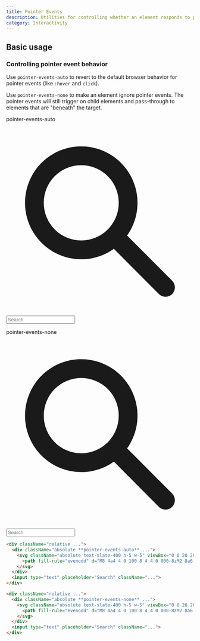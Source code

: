 ```yaml
---
title: Pointer Events
description: Utilities for controlling whether an element responds to pointer events.
category: Interactivity
---
```


## Basic usage

### Controlling pointer event behavior

Use `pointer-events-auto` to revert to the default browser behavior for pointer events (like `:hover` and `click`).

Use `pointer-events-none` to make an element ignore pointer events. The pointer events will still trigger on child elements and pass-through to elements that are "beneath" the target.

<Example hint="Try clicking the search icons to see the expected behaviour">
  <div className="grid grid-cols-1 sm:grid-cols-2 gap-10 px-0 sm:px-10 font-mono font-bold">
    <div className="flex flex-col">
      <p className="font-medium text-sm text-slate-500 font-mono mb-3 dark:text-slate-400">pointer-events-auto</p>
      <div className="relative rounded-lg shadow-sm w-full">
        <div className="absolute inset-y-0 left-0 pl-3 flex items-center pointer-events-auto">
          <svg className="absolute text-slate-400 h-5 w-5" viewBox="0 0 20 20" fill="currentColor">
            <path fill-rule="evenodd" d="M8 4a4 4 0 100 8 4 4 0 000-8zM2 8a6 6 0 1110.89 3.476l4.817 4.817a1 1 0 01-1.414 1.414l-4.816-4.816A6 6 0 012 8z" clip-rule="evenodd" />
          </svg>
        </div>
        <input type="text" placeholder="Search" className="font-sans block text-sm w-full pl-10 py-2 px-3 ring-1 ring-slate-900/10 text-slate-500 rounded-lg dark:bg-slate-800 dark:ring-0 dark:highlight-white/5 dark:text-slate-400" />
      </div>
    </div>
    <div className="flex flex-col">
      <p className="font-medium text-sm text-slate-500 font-mono mb-3 dark:text-slate-400">pointer-events-none</p>
      <div className="relative rounded-lg shadow-sm w-full">
        <div className="absolute inset-y-0 left-0 pl-3 flex items-center pointer-events-none">
          <svg className="absolute text-slate-400 h-5 w-5" viewBox="0 0 20 20" fill="currentColor">
            <path fill-rule="evenodd" d="M8 4a4 4 0 100 8 4 4 0 000-8zM2 8a6 6 0 1110.89 3.476l4.817 4.817a1 1 0 01-1.414 1.414l-4.816-4.816A6 6 0 012 8z" clip-rule="evenodd" />
          </svg>
        </div>
        <input type="text" placeholder="Search" className="font-sans block text-sm w-full pl-10 py-2 px-3 ring-1 ring-slate-900/10 text-slate-500 rounded-lg dark:bg-slate-800 dark:ring-0 dark:highlight-white/5 dark:text-slate-400" />
      </div>
    </div>
  </div>
</Example>

```html
<div className="relative ...">
  <div className="absolute **pointer-events-auto** ...">
    <svg className="absolute text-slate-400 h-5 w-5" viewBox="0 0 20 20" fill="currentColor">
      <path fill-rule="evenodd" d="M8 4a4 4 0 100 8 4 4 0 000-8zM2 8a6 6 0 1110.89 3.476l4.817 4.817a1 1 0 01-1.414 1.414l-4.816-4.816A6 6 0 012 8z" clip-rule="evenodd" />
    </svg>
  </div>
  <input type="text" placeholder="Search" className="...">
</div>

<div className="relative ...">
  <div className="absolute **pointer-events-none** ...">
    <svg className="absolute text-slate-400 h-5 w-5" viewBox="0 0 20 20" fill="currentColor">
      <path fill-rule="evenodd" d="M8 4a4 4 0 100 8 4 4 0 000-8zM2 8a6 6 0 1110.89 3.476l4.817 4.817a1 1 0 01-1.414 1.414l-4.816-4.816A6 6 0 012 8z" clip-rule="evenodd" />
    </svg>
  </div>
  <input type="text" placeholder="Search" className="...">
</div>
```
